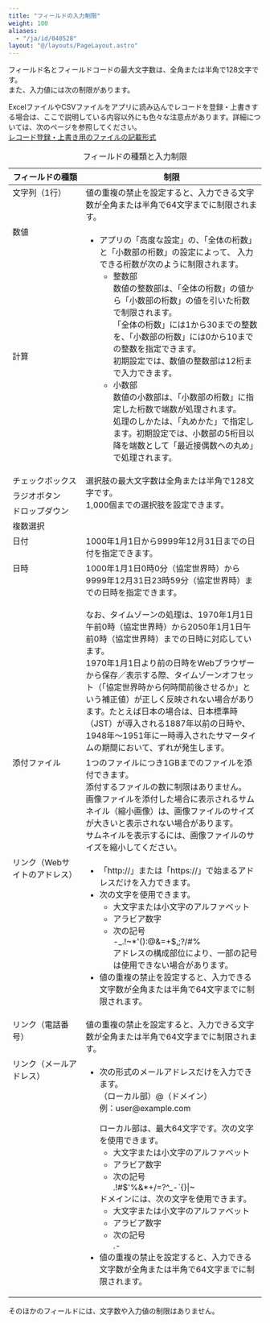 ```yaml
---
title: "フィールドの入力制限"
weight: 100
aliases:
  - "/ja/id/040528"
layout: "@/layouts/PageLayout.astro"
---
```



フィールド名とフィールドコードの最大文字数は、全角または半角で128文字です。  
また、入力値には次の制限があります。

<Note>

ExcelファイルやCSVファイルをアプリに読み込んでレコードを登録・上書きする場合は、ここで説明している内容以外にも色々な注意点があります。詳細については、次のページを参照してください。  
[レコード登録・上書き用のファイルの記載形式](/k/ja/id/040722.html)

</Note>

<table cellpadding="2" cellspacing="2" width="100%">
<caption>フィールドの種類と入力制限</caption>
    <thead>
        <tr>
            <th scope="col" style="vertical-align: top; width:130px;"><b>フィールドの種類</b></th>
            <th scope="col" style="vertical-align: top; "><b>制限</b></th>
        </tr>
    </thead>
    <tbody>
        <tr>
            <td style="vertical-align: top; ">文字列（1行）</td>
            <td style="vertical-align: top; ">値の重複の禁止を設定すると、入力できる文字数が全角または半角で64文字までに制限されます。</td>
        </tr>
        <tr>
            <td style="vertical-align: top; ">数値</td>
            <td style="vertical-align: top; " rowspan="2" colspan="1">
              <ul>
                <li>
                  アプリの「高度な設定」の、「全体の桁数」と「小数部の桁数」の設定によって、 入力できる桁数が次のように制限されます。<br />
                  <ul>
                  <li>整数部<br />
                  数値の整数部は、「全体の桁数」の値から「小数部の桁数」の値を引いた桁数で制限されます。<br />
                  「全体の桁数」には1から30までの整数を、「小数部の桁数」には0から10までの整数を指定できます。<br />
                  初期設定では、数値の整数部は12桁まで入力できます。</li>
                  <li>小数部<br />
                  数値の小数部は、「小数部の桁数」に指定した桁数で端数が処理されます。<br />
                  処理のしかたは、「丸めかた」で指定します。初期設定では、小数部の5桁目以降を端数として「最近接偶数への丸め」で処理されます。</li>
                  </ul>
                </li>
              </ul>
            </td>
        </tr>
        <tr>
            <td style="vertical-align: top; ">計算</td>
        </tr>
        <tr>
            <td style="vertical-align: top; ">チェックボックス</td>
            <td style="vertical-align: top; " rowspan="4" colspan="1">
              選択肢の最大文字数は全角または半角で128文字です。<br />
              1,000個までの選択肢を設定できます。
            </td>
        </tr>
        <tr>
            <td style="vertical-align: top; ">ラジオボタン</td>
        </tr>
        <tr>
            <td style="vertical-align: top; ">ドロップダウン</td>
        </tr>
        <tr>
            <td style="vertical-align: top; ">複数選択</td>
        </tr>
        <tr>
            <td style="vertical-align: top; ">日付</td>
            <td style="vertical-align: top; ">1000年1月1日から9999年12月31日までの日付を指定できます。</td>
        </tr>
        <tr>
            <td style="vertical-align: top; ">日時</td>
            <td style="vertical-align: top; ">
              1000年1月1日0時0分（協定世界時）から9999年12月31日23時59分（協定世界時）までの日時を指定できます。<br />
              <br />
              なお、タイムゾーンの処理は、1970年1月1日午前0時（協定世界時）から2050年1月1日午前0時（協定世界時）までの日時に対応しています。<br />
              1970年1月1日より前の日時をWebブラウザーから保存／表示する際、タイムゾーンオフセット（「協定世界時から何時間前後させるか」という補正値）が正しく反映されない場合があります。たとえば日本の場合は、日本標準時（JST）が導入される1887年以前の日時や、1948年～1951年に一時導入されたサマータイムの期間において、ずれが発生します。
            </td>
        </tr>
        <tr>
            <td style="vertical-align: top; ">添付ファイル</td>
            <td style="vertical-align: top; ">
              1つのファイルにつき1GBまでのファイルを添付できます。<br />
              添付するファイルの数に制限はありません。<br />
              画像ファイルを添付した場合に表示されるサムネイル（縮小画像）は、画像ファイルのサイズが大きいと表示されない場合があります。<br />
              サムネイルを表示するには、画像ファイルのサイズを縮小してください。
            </td>
        </tr>
        <tr>
            <td style="vertical-align: top; ">リンク（Webサイトのアドレス）</td>
            <td style="vertical-align: top; ">
              <ul>
                <li>「http://」または「https://」で始まるアドレスだけを入力できます。</li>
                <li>
                  次の文字を使用できます。
                  <ul>
                  <li>大文字または小文字のアルファベット</li>
                  <li>アラビア数字</li>
                  <li>次の記号<br />
                  -_.!~*'():@&amp;=+$,;?/#%</li>
                  アドレスの構成部位により、一部の記号は使用できない場合があります。
                  </ul>
                </li>
                <li>値の重複の禁止を設定すると、入力できる文字数が全角または半角で64文字までに制限されます。</li>
              </ul>
            </td>
            </tr>
            <tr>
                <td style="vertical-align: top; ">リンク（電話番号）</td>
                <td style="vertical-align: top; ">値の重複の禁止を設定すると、入力できる文字数が全角または半角で64文字までに制限されます。</td>
            </tr>
            <tr>
                <td style="vertical-align: top; ">リンク（メールアドレス）</td>
                <td style="vertical-align: top; ">
                  <ul>
                    <li>
                      <p>次の形式のメールアドレスだけを入力できます。<br />
                      （ローカル部）@（ドメイン）<br />
                      例：user@example.com</p>
                      ローカル部は、最大64文字です。次の文字を使用できます。
                      <ul>
                      <li>大文字または小文字のアルファベット</li>
                      <li>アラビア数字</li>
                      <li>次の記号<br />
                      .!#$&#39;%&amp;*+/=?^_-`{}|~</li>
                      </ul>
                      ドメインには、次の文字を使用できます。
                      <ul>
                      <li>大文字または小文字のアルファベット</li>
                      <li>アラビア数字</li>
                      <li>次の記号<br />
                      .-</li>
                      </ul>
                    </li>
                    <li>値の重複の禁止を設定すると、入力できる文字数が全角または半角で64文字までに制限されます。</li>
                  </ul>
                </td>
            </tr>
        </tbody>
</table>

そのほかのフィールドには、文字数や入力値の制限はありません。
